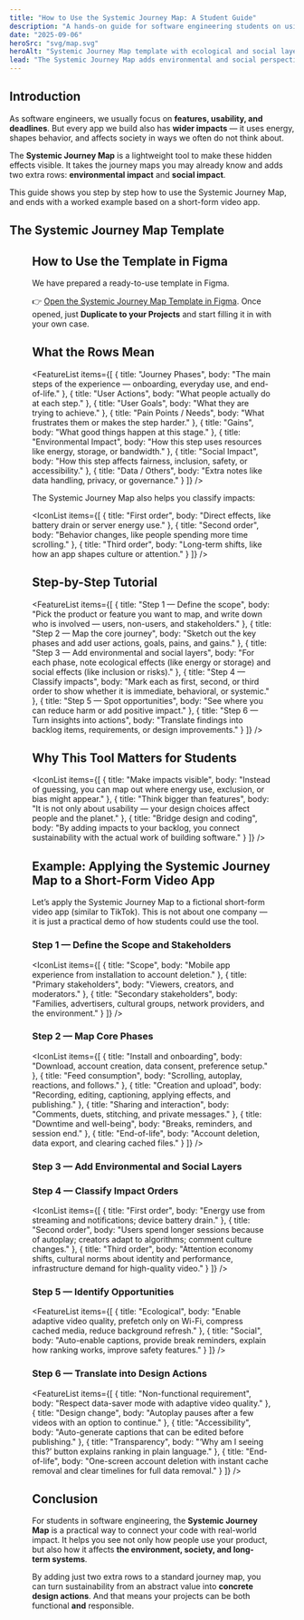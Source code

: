 ```yaml
---
title: "How to Use the Systemic Journey Map: A Student Guide"
description: "A hands-on guide for software engineering students on using the Systemic Journey Map to spot ecological and social impacts in their projects."
date: "2025-09-06"
heroSrc: "svg/map.svg"
heroAlt: "Systemic Journey Map template with ecological and social layers"
lead: "The Systemic Journey Map adds environmental and social perspectives to a normal journey map. For software engineering students, it’s a simple tool to think about sustainability while designing apps and systems."
---
```


## Introduction

As software engineers, we usually focus on **features, usability, and deadlines**. But every app we build also has **wider impacts** — it uses energy, shapes behavior, and affects society in ways we often do not think about.

The **Systemic Journey Map** is a lightweight tool to make these hidden effects visible. It takes the journey maps you may already know and adds two extra rows: **environmental impact** and **social impact**.

This guide shows you step by step how to use the Systemic Journey Map, and ends with a worked example based on a short-form video app.

## The Systemic Journey Map Template

<Figure
    src="/img_3.png"
    alt="Systemic Journey Map template with user, ecological, and social layers"
    caption="The template builds on classic journey maps by adding environmental and social impact rows."
/>

## How to Use the Template in Figma

We have prepared a ready-to-use template in Figma.

👉 [Open the Systemic Journey Map Template in Figma](https://www.figma.com/board/2QoAObV11f4UBBBT2SFyFo/Software-5.0-Toolkit?node-id=407-996&t=nZRibeC68k3CMPz4-1).
Once opened, just **Duplicate to your Projects** and start filling it in with your own case.

## What the Rows Mean

<FeatureList
    items={[
        { title: "Journey Phases", body: "The main steps of the experience — onboarding, everyday use, and end-of-life." },
        { title: "User Actions", body: "What people actually do at each step." },
        { title: "User Goals", body: "What they are trying to achieve." },
        { title: "Pain Points / Needs", body: "What frustrates them or makes the step harder." },
        { title: "Gains", body: "What good things happen at this stage." },
        { title: "Environmental Impact", body: "How this step uses resources like energy, storage, or bandwidth." },
        { title: "Social Impact", body: "How this step affects fairness, inclusion, safety, or accessibility." },
        { title: "Data / Others", body: "Extra notes like data handling, privacy, or governance." }
    ]}
/>

The Systemic Journey Map also helps you classify impacts:

<IconList
    items={[
        { title: "First order", body: "Direct effects, like battery drain or server energy use." },
        { title: "Second order", body: "Behavior changes, like people spending more time scrolling." },
        { title: "Third order", body: "Long-term shifts, like how an app shapes culture or attention." }
    ]}
/>

## Step-by-Step Tutorial

<FeatureList
    items={[
        { title: "Step 1 — Define the scope", body: "Pick the product or feature you want to map, and write down who is involved — users, non-users, and stakeholders." },
        { title: "Step 2 — Map the core journey", body: "Sketch out the key phases and add user actions, goals, pains, and gains." },
        { title: "Step 3 — Add environmental and social layers", body: "For each phase, note ecological effects (like energy or storage) and social effects (like inclusion or risks)." },
        { title: "Step 4 — Classify impacts", body: "Mark each as first, second, or third order to show whether it is immediate, behavioral, or systemic." },
        { title: "Step 5 — Spot opportunities", body: "See where you can reduce harm or add positive impact." },
        { title: "Step 6 — Turn insights into actions", body: "Translate findings into backlog items, requirements, or design improvements." }
    ]}
/>

## Why This Tool Matters for Students

<IconList
    items={[
        { title: "Make impacts visible", body: "Instead of guessing, you can map out where energy use, exclusion, or bias might appear." },
        { title: "Think bigger than features", body: "It is not only about usability — your design choices affect people and the planet." },
        { title: "Bridge design and coding", body: "By adding impacts to your backlog, you connect sustainability with the actual work of building software." }
    ]}
/>

## Example: Applying the Systemic Journey Map to a Short-Form Video App

Let’s apply the Systemic Journey Map to a fictional short-form video app (similar to TikTok).
This is not about one company — it is just a practical demo of how students could use the tool.

### Step 1 — Define the Scope and Stakeholders

<IconList
    items={[
        { title: "Scope", body: "Mobile app experience from installation to account deletion." },
        { title: "Primary stakeholders", body: "Viewers, creators, and moderators." },
        { title: "Secondary stakeholders", body: "Families, advertisers, cultural groups, network providers, and the environment." }
    ]}
/>

### Step 2 — Map Core Phases

<IconList
    items={[
        { title: "Install and onboarding", body: "Download, account creation, data consent, preference setup." },
        { title: "Feed consumption", body: "Scrolling, autoplay, reactions, and follows." },
        { title: "Creation and upload", body: "Recording, editing, captioning, applying effects, and publishing." },
        { title: "Sharing and interaction", body: "Comments, duets, stitching, and private messages." },
        { title: "Downtime and well-being", body: "Breaks, reminders, and session end." },
        { title: "End-of-life", body: "Account deletion, data export, and clearing cached files." }
    ]}
/>

### Step 3 — Add Environmental and Social Layers

<Table
    headers={["Phase", "Environmental Impact", "Social Impact"]}
    rows={[
        [
            "Install and onboarding",
            "Network transfer and updates.",
            "Accessibility of forms, clarity of consent, parental controls."
        ],
        [
            "Feed consumption",
            "Continuous video streaming and high-bitrate defaults.",
            "Addictive patterns, algorithmic bias, missing captions."
        ],
        [
            "Creation and upload",
            "Energy for editing, processing, and multiple transcodes.",
            "Harassment risks, visibility issues for marginalized creators, tough moderation work."
        ],
        [
            "Sharing and interaction",
            "Extra load from notifications.",
            "Privacy concerns, misinformation risks, cultural sensitivity."
        ],
        [
            "Downtime and well-being",
            "Background refresh drains energy.",
            "Sleep disruption, excessive screen time, well-being risks."
        ],
        [
            "End-of-life",
            "Leftover media files and cloud storage.",
            "Difficulty leaving the platform, unclear data deletion."
        ]
    ]}
/>


### Step 4 — Classify Impact Orders

<IconList
    items={[
        { title: "First order", body: "Energy use from streaming and notifications; device battery drain." },
        { title: "Second order", body: "Users spend longer sessions because of autoplay; creators adapt to algorithms; comment culture changes." },
        { title: "Third order", body: "Attention economy shifts, cultural norms about identity and performance, infrastructure demand for high-quality video." }
    ]}
/>

### Step 5 — Identify Opportunities

<FeatureList
    items={[
        { title: "Ecological", body: "Enable adaptive video quality, prefetch only on Wi-Fi, compress cached media, reduce background refresh." },
        { title: "Social", body: "Auto-enable captions, provide break reminders, explain how ranking works, improve safety features." }
    ]}
/>

### Step 6 — Translate into Design Actions

<FeatureList
    items={[
        { title: "Non-functional requirement", body: "Respect data-saver mode with adaptive video quality." },
        { title: "Design change", body: "Autoplay pauses after a few videos with an option to continue." },
        { title: "Accessibility", body: "Auto-generate captions that can be edited before publishing." },
        { title: "Transparency", body: "‘Why am I seeing this?’ button explains ranking in plain language." },
        { title: "End-of-life", body: "One-screen account deletion with instant cache removal and clear timelines for full data removal." }
    ]}
/>

## Conclusion

For students in software engineering, the **Systemic Journey Map** is a practical way to connect your code with real-world impact.
It helps you see not only how people use your product, but also how it affects **the environment, society, and long-term systems**.

By adding just two extra rows to a standard journey map, you can turn sustainability from an abstract value into **concrete design actions**. And that means your projects can be both functional **and** responsible.
